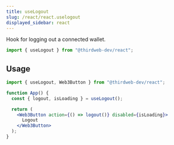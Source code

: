 ```yaml
---
title: useLogout
slug: /react/react.uselogout
displayed_sidebar: react
---
```



Hook for logging out a connected wallet.

```jsx
import { useLogout } from "@thirdweb-dev/react";
```

## Usage

```jsx
import { useLogout, Web3Button } from "@thirdweb-dev/react";

function App() {
  const { logout, isLoading } = useLogout();

  return (
    <Web3Button action={() => logout()} disabled={isLoading}>
      Logout
    </Web3Button>
  );
}
```
